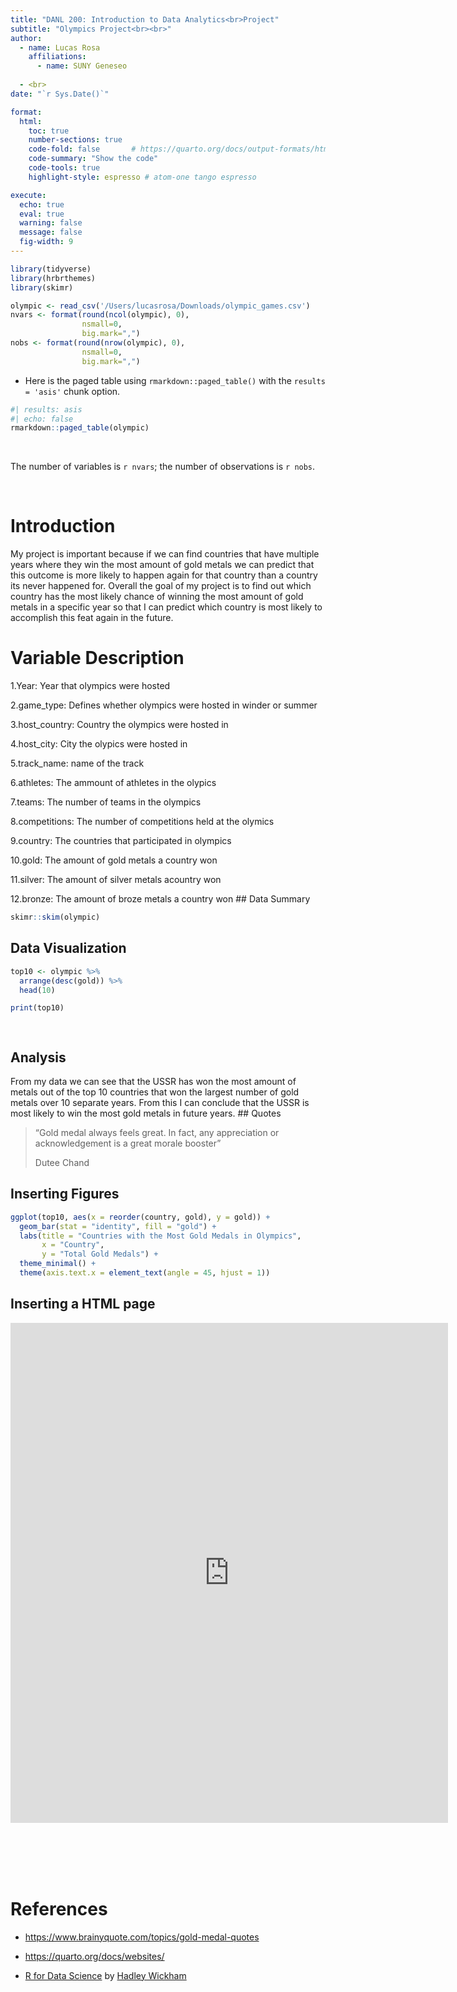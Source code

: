 ```yaml
---
title: "DANL 200: Introduction to Data Analytics<br>Project"
subtitle: "Olympics Project<br><br>" 
author: 
  - name: Lucas Rosa
    affiliations:
      - name: SUNY Geneseo
 
  - <br>
date: "`r Sys.Date()`"

format: 
  html:
    toc: true
    number-sections: true
    code-fold: false       # https://quarto.org/docs/output-formats/html-code.html
    code-summary: "Show the code"
    code-tools: true
    highlight-style: espresso # atom-one tango espresso

execute: 
  echo: true
  eval: true
  warning: false
  message: false
  fig-width: 9
---
```


```r
library(tidyverse)
library(hrbrthemes)
library(skimr)

```

```r
olympic <- read_csv('/Users/lucasrosa/Downloads/olympic_games.csv')
nvars <- format(round(ncol(olympic), 0), 
                nsmall=0, 
                big.mark=",") 
nobs <- format(round(nrow(olympic), 0), 
                nsmall=0, 
                big.mark=",")
```

-   Here is the paged table using `rmarkdown::paged_table()` with the `results = 'asis'` chunk option.

```r
#| results: asis
#| echo: false
rmarkdown::paged_table(olympic) 
```

<br>

The number of variables is `r nvars`; the number of observations is `r nobs`.

<br>


# Introduction

My project is important because if we can find countries that have multiple years where they win the most amount of gold metals we can predict that this outcome is more likely to happen again for that country than a country its never happened for. Overall the goal of my project is to find out which country has the most likely chance of winning the most amount of gold metals in a specific year so that I can predict which country is most likely to accomplish this feat again in the future.


# Variable Description
1.Year: Year that olympics were hosted

2.game_type: Defines whether olympics were hosted in winder or summer

3.host_country: Country the olympics were hosted in 

4.host_city: City the olypics were hosted in

5.track_name: name of the track

6.athletes: The ammount of athletes in the olypics

7.teams: The number of teams in the olympics

8.competitions: The number of competitions held at the olymics

9.country: The countries that participated in olympics

10.gold: The amount of gold metals a country won

11.silver: The amount of silver metals acountry won

12.bronze: The amount of broze metals a country won
## Data Summary
```r
skimr::skim(olympic)
```
## Data Visualization

```r

top10 <- olympic %>% 
  arrange(desc(gold)) %>%
  head(10)

print(top10)

          

```



## Analysis
From my data we can see that the USSR has won the most amount of metals out of the top 10 countries that won the largest number of gold metals over 10 separate years. From this I can conclude that the USSR is most likely to win the most gold metals in future years.
## Quotes



> "Gold medal always feels great. In fact, any appreciation or acknowledgement is a great morale booster"
>
> Dutee Chand

## Inserting Figures



```r
ggplot(top10, aes(x = reorder(country, gold), y = gold)) +
  geom_bar(stat = "identity", fill = "gold") +
  labs(title = "Countries with the Most Gold Medals in Olympics",
       x = "Country",
       y = "Total Gold Medals") +
  theme_minimal() +
  theme(axis.text.x = element_text(angle = 45, hjust = 1))


```

## Inserting a HTML page

```{=html}
<style>iframe{height: 800px; width: 700px}</style>
<iframe height="100%" width="100%" frameborder="no"
src="https://bcdanl.shinyapps.io/01_old_faithful/">
</iframe>
```
<br><br><br><br>

# References

-   <https://www.brainyquote.com/topics/gold-medal-quotes>

-   <https://quarto.org/docs/websites/>

-   [R for Data Science](http://r4ds.hadley.nz) by [Hadley Wickham](https://hadley.nz)